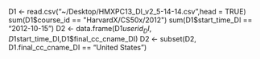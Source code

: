D1 <- read.csv("~/Desktop/HMXPC13_DI_v2_5-14-14.csv",head = TRUE)
sum(D1$course_id == "HarvardX/CS50x/2012")
sum(D1$start_time_DI == "2012-10-15")
D2 <- data.frame(D1$userid_DI,D1$start_time_DI,D1$final_cc_cname_DI)
D2 <- subset(D2, D1.final_cc_cname_DI == "United States")
